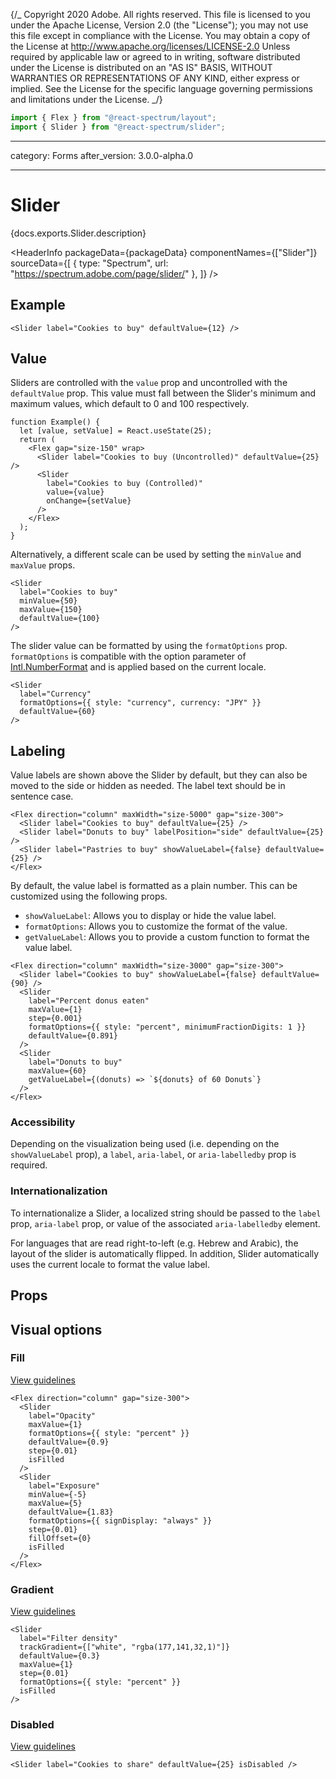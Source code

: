 {/_ Copyright 2020 Adobe. All rights reserved.
This file is licensed to you under the Apache License, Version 2.0 (the "License");
you may not use this file except in compliance with the License. You may obtain a copy
of the License at http://www.apache.org/licenses/LICENSE-2.0
Unless required by applicable law or agreed to in writing, software distributed under
the License is distributed on an "AS IS" BASIS, WITHOUT WARRANTIES OR REPRESENTATIONS
OF ANY KIND, either express or implied. See the License for the specific language
governing permissions and limitations under the License. _/}



```jsx import
import { Flex } from "@react-spectrum/layout";
import { Slider } from "@react-spectrum/slider";
```

---

category: Forms
after_version: 3.0.0-alpha.0

---

# Slider

<PageDescription>{docs.exports.Slider.description}</PageDescription>

<HeaderInfo
  packageData={packageData}
  componentNames={["Slider"]}
  sourceData={[
    { type: "Spectrum", url: "https://spectrum.adobe.com/page/slider/" },
  ]}
/>

## Example

```tsx example
<Slider label="Cookies to buy" defaultValue={12} />
```

## Value

Sliders are controlled with the `value` prop and uncontrolled with the `defaultValue` prop. This value must fall between
the Slider's minimum and maximum values, which default to 0 and 100 respectively.

```tsx example
function Example() {
  let [value, setValue] = React.useState(25);
  return (
    <Flex gap="size-150" wrap>
      <Slider label="Cookies to buy (Uncontrolled)" defaultValue={25} />
      <Slider
        label="Cookies to buy (Controlled)"
        value={value}
        onChange={setValue}
      />
    </Flex>
  );
}
```

Alternatively, a different scale can be used by setting the `minValue` and `maxValue` props.

```tsx example
<Slider
  label="Cookies to buy"
  minValue={50}
  maxValue={150}
  defaultValue={100}
/>
```

The slider value can be formatted by using the `formatOptions` prop.
`formatOptions` is compatible with the option parameter of [Intl.NumberFormat](https://developer.mozilla.org/en-US/docs/Web/JavaScript/Reference/Global_Objects/NumberFormat) and is applied based on the current locale.

```tsx example
<Slider
  label="Currency"
  formatOptions={{ style: "currency", currency: "JPY" }}
  defaultValue={60}
/>
```

## Labeling

Value labels are shown above the Slider by default, but they can also be moved to the side or hidden as needed.
The label text should be in sentence case.

```tsx example
<Flex direction="column" maxWidth="size-5000" gap="size-300">
  <Slider label="Cookies to buy" defaultValue={25} />
  <Slider label="Donuts to buy" labelPosition="side" defaultValue={25} />
  <Slider label="Pastries to buy" showValueLabel={false} defaultValue={25} />
</Flex>
```

By default, the value label is formatted as a plain number. This can be customized using the following props.

- `showValueLabel`: Allows you to display or hide the value label.
- `formatOptions`: Allows you to customize the format of the value.
- `getValueLabel`: Allows you to provide a custom function to format the value label.

```tsx example
<Flex direction="column" maxWidth="size-3000" gap="size-300">
  <Slider label="Cookies to buy" showValueLabel={false} defaultValue={90} />
  <Slider
    label="Percent donus eaten"
    maxValue={1}
    step={0.001}
    formatOptions={{ style: "percent", minimumFractionDigits: 1 }}
    defaultValue={0.891}
  />
  <Slider
    label="Donuts to buy"
    maxValue={60}
    getValueLabel={(donuts) => `${donuts} of 60 Donuts`}
  />
</Flex>
```

### Accessibility

Depending on the visualization being used (i.e. depending on the `showValueLabel` prop), a `label`, `aria-label`, or `aria-labelledby` prop is required.

### Internationalization

To internationalize a Slider, a localized string should be passed to the `label` prop, `aria-label` prop, or value of the associated `aria-labelledby` element.

For languages that are read right-to-left (e.g. Hebrew and Arabic), the layout of the slider is automatically flipped. In addition,
Slider automatically uses the current locale to format the value label.

## Props

<PropTable component={docs.exports.Slider} links={docs.links} />

## Visual options

### Fill

[View guidelines](https://spectrum.adobe.com/page/slider/#Fill)

```tsx example
<Flex direction="column" gap="size-300">
  <Slider
    label="Opacity"
    maxValue={1}
    formatOptions={{ style: "percent" }}
    defaultValue={0.9}
    step={0.01}
    isFilled
  />
  <Slider
    label="Exposure"
    minValue={-5}
    maxValue={5}
    defaultValue={1.83}
    formatOptions={{ signDisplay: "always" }}
    step={0.01}
    fillOffset={0}
    isFilled
  />
</Flex>
```

### Gradient

[View guidelines](https://spectrum.adobe.com/page/slider/#Gradient)

```tsx example
<Slider
  label="Filter density"
  trackGradient={["white", "rgba(177,141,32,1)"]}
  defaultValue={0.3}
  maxValue={1}
  step={0.01}
  formatOptions={{ style: "percent" }}
  isFilled
/>
```

### Disabled

[View guidelines](https://spectrum.adobe.com/page/slider/#Disabled)

```tsx example
<Slider label="Cookies to share" defaultValue={25} isDisabled />
```
